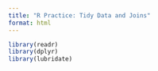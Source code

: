 ```yaml
---
title: "R Practice: Tidy Data and Joins"
format: html
---
```

```r
library(readr)
library(dplyr)
library(lubridate)
```

